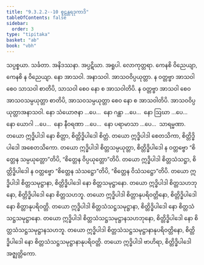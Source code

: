 ```yaml
---
title: "9.3.2.2--10 စူဠန္တရဒုကာဒိ"
tableOfContents: false
sidebar:
  order: 3
type: "tipitaka"
basket: "ab"
book: "vbh"
---
```



<DynamicBreadcrumb />

<Paragraph number="1550" book="vbh">
သပ္ပစ္စယာ. သင်္ခတာ. အနိဒဿနာ. အပ္ပဋိဃာ. အရူပါ. လောကုတ္တရာ. ကေနစိ ဝိညေယျာ, ကေနစိ န ဝိညေယျာ. နော အာသဝါ. အနာသဝါ. အာသဝဝိပ္ပယုတ္တာ. န ဝတ္တဗ္ဗာ အာသဝါ စေဝ သာသဝါ စာတိပိ, သာသဝါ စေဝ နော စ အာသဝါတိပိ. န ဝတ္တဗ္ဗာ အာသဝါ စေဝ အာသဝသမ္ပယုတ္တာ စာတိပိ, အာသဝသမ္ပယုတ္တာ စေဝ နော စ အာသဝါတိပိ. အာသဝဝိပ္ပယုတ္တာအနာသဝါ.
</Paragraph>

<Paragraph number="1551" book="vbh">
နော သံယောဇနာ …ပေ…  နော ဂန္ထာ …ပေ…  နော ဩဃာ …ပေ…  နော ယောဂါ …ပေ…  နော နီဝရဏာ …ပေ…  နော ပရာမာသာ …ပေ…  သာရမ္မဏာ. တယော ဣဒ္ဓိပါဒါ နော စိတ္တာ, စိတ္တိဒ္ဓိပါဒေါ စိတ္တံ. တယော ဣဒ္ဓိပါဒါ စေတသိကာ, စိတ္တိဒ္ဓိပါဒေါ အစေတသိကော. တယော ဣဒ္ဓိပါဒါ စိတ္တသမ္ပယုတ္တာ, စိတ္တိဒ္ဓိပါဒေါ န ဝတ္တဗ္ဗော “စိတ္တေန သမ္ပယုတ္တော”တိပိ, “စိတ္တေန ဝိပ္ပယုတ္တော”တိပိ. တယော ဣဒ္ဓိပါဒါ စိတ္တသံသဋ္ဌာ, စိတ္တိဒ္ဓိပါဒေါ န ဝတ္တဗ္ဗော “စိတ္တေန သံသဋ္ဌော”တိပိ, “စိတ္တေန ဝိသံသဋ္ဌော”တိပိ. တယော ဣဒ္ဓိပါဒါ စိတ္တသမုဋ္ဌာနာ, စိတ္တိဒ္ဓိပါဒေါ နော စိတ္တသမုဋ္ဌာနော. တယော ဣဒ္ဓိပါဒါ စိတ္တသဟဘုနော, စိတ္တိဒ္ဓိပါဒေါ နော စိတ္တသဟဘူ. တယော ဣဒ္ဓိပါဒါ စိတ္တာနုပရိဝတ္တိနော, စိတ္တိဒ္ဓိပါဒေါ နော စိတ္တာနုပရိဝတ္တိ. တယော ဣဒ္ဓိပါဒါ စိတ္တသံသဋ္ဌသမုဋ္ဌာနာ, စိတ္တိဒ္ဓိပါဒေါ နော စိတ္တသံသဋ္ဌသမုဋ္ဌာနော. တယော ဣဒ္ဓိပါဒါ စိတ္တသံသဋ္ဌသမုဋ္ဌာနသဟဘုနော, စိတ္တိဒ္ဓိပါဒေါ နော စိတ္တသံသဋ္ဌသမုဋ္ဌာနသဟဘူ. တယော ဣဒ္ဓိပါဒါ စိတ္တသံသဋ္ဌသမုဋ္ဌာနာနုပရိဝတ္တိနော, စိတ္တိဒ္ဓိပါဒေါ နော စိတ္တသံသဋ္ဌသမုဋ္ဌာနာနုပရိဝတ္တိ. တယော ဣဒ္ဓိပါဒါ ဗာဟိရာ, စိတ္တိဒ္ဓိပါဒေါ အဇ္ဈတ္တိကော.
</Paragraph>